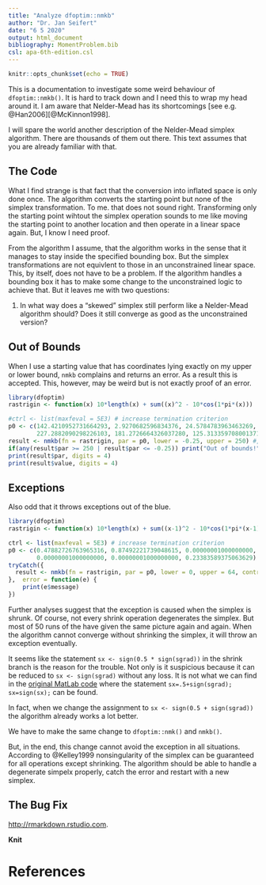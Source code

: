 ```yaml
---
title: "Analyze dfoptim::nmkb"
author: "Dr. Jan Seifert"
date: "6 5 2020"
output: html_document
bibliography: MomentProblem.bib
csl: apa-6th-edition.csl
---
```


```r
knitr::opts_chunk$set(echo = TRUE)
```

This is a documentation to investigate some weird behaviour of `dfoptim::nmkb()`. It is hard to track down and I need this to wrap my head around it. I am aware that Nelder-Mead has its shortcomings [see e.g. @Han2006][@McKinnon1998].

I will spare the world another description of the Nelder-Mead simplex algorithm. There are thousands of them out there. This text assumes that you are already familiar with that.



## The Code

What I find strange is that fact that the conversion into inflated space is only done once. The algorithm converts the starting point but none of the simplex transformation. To me. that does not sound right. Transforming only the starting point wihtout the simplex operation sounds to me like moving the starting point to another location and then operate in a linear space again. But, I know I need proof.

From the algorithm I assume, that the algorithm works in the sense that it manages to stay inside the specified bounding box. But the simplex transformations are not equivlent to those in an unconstrained linear space. This, by itself, does not have to be a problem. If the algorithm handles a bounding box it has to make some change to the unconstrained logic to achieve that. But it leaves me with two questions:

1. In what way does a "skewed" simplex still perform like a Nelder-Mead algorithm should? Does it still converge as good as the unconstrained version?


## Out of Bounds


When I use a starting value that has coordinates lying exactly on my upper or lower bound, `nmkb` complains and returns an error. As a result this is accepted. This, however, may be weird but is not exactly proof of an error.


```r
library(dfoptim)
rastrigin <- function(x) 10*length(x) + sum((x)^2 - 10*cos(1*pi*(x))) 

#ctrl <- list(maxfeval = 5E3) # increase termination criterion
p0 <- c(142.4210952731664293, 2.9270682596834376, 24.5784783963463269,
        227.2882090298226103, 181.2726664326037280, 125.3133597080013715)
result <- nmkb(fn = rastrigin, par = p0, lower = -0.25, upper = 250) #, control = ctrl
if(any(result$par >= 250 | result$par <= -0.25)) print("Out of bounds!")
print(result$par, digits = 4)
print(result$value, digits = 4)
```



## Exceptions

Also odd that it throws exceptions out of the blue.

```r
library(dfoptim)
rastrigin <- function(x) 10*length(x) + sum((x-1)^2 - 10*cos(1*pi*(x-1))) 

ctrl <- list(maxfeval = 5E3) # increase termination criterion
p0 <- c(0.47882726763965316, 0.87492221739048615, 0.00000001000000000,
        0.00000001000000000, 0.00000001000000000, 0.23383589375063629)
tryCatch({ 
  result <- nmkb(fn = rastrigin, par = p0, lower = 0, upper = 64, control = ctrl)
},  error = function(e) {
    print(e$message)
})
```

Further analyses suggest that the exception is caused when the simplex is shrunk. Of course, not every shrink operation degenerates the simplex. But most of 50 runs of the have given the same picture again and again. When the algorithm cannot converge without shrinking the simplex, it will throw an exception eventually.

It seems like the statement `sx <- sign(0.5 * sign(sgrad))` in the shrink branch is the reason for the trouble. Not only is it suspicious because it can be reduced to `sx <- sign(sgrad)` without any loss. It is not what we can find in the [original MatLab code](https://archive.siam.org/books/kelley/fr18/OPT_CODE/nelder.m) where the statement `sx=.5+sign(sgrad); sx=sign(sx);` can be found. 

In fact, when we change the assignment to `sx <- sign(0.5 + sign(sgrad))` the algorithm already works a lot better. 

We have to make the same change to `dfoptim::nmk()` and `nmkb()`.

But, in the end, this change cannot avoid the exception in all situations. According to @Kelley1999 nonsingularity of the simplex can be guaranteed for all operations except shrinking. The algorithm should be able to handle a degenerate simpelx properly, catch the error and restart with a new simplex.



## The Bug Fix

<!-- detach("package:vegan", unload=TRUE) -->



<http://rmarkdown.rstudio.com>.

 **Knit** 

# References


